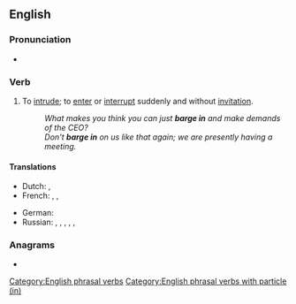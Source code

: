 ==English==

===Pronunciation===
* {{audio|en|en-au-barge in.ogg|Audio (AU)}}

===Verb===
{{en-verb|barges in|barging in|barged in}}

# {{lb|en|idiomatic}} To [[intrude]]; to [[enter]] or [[interrupt]] suddenly and without [[invitation]].
#: ''What makes you think you can just '''barge in''' and make demands of the CEO?''
#: ''Don't '''barge in''' on us like that again; we are presently having a meeting.''

====Translations====
{{trans-top|to intrude}}
* Dutch: {{t+|nl|binnenvallen}}, {{t|nl|binnenbanjeren}}
* French: {{t+|fr|faire irruption}}, {{t+|fr|s'imposer}}, {{t+|fr|débouler}} {{qualifier|colloquial}}
{{trans-mid}}
* German: {{t|de|dazwischenplatzen}}
* Russian: {{t+|ru|вторга́ться|impf}}, {{t+|ru|вто́ргнуться|impf}}, {{t+|ru|вме́шиваться|impf}}, {{t+|ru|вмеша́ться|pf}}, {{t|ru|[[встрева́ть]] [[в]] [[разгово́р]]|impf}}, {{t|ru|[[встрять]] [[в]] [[разгово́р]]|pf}}
{{trans-bottom}}

===Anagrams===
* {{anagrams|en|a=abeginr|Binegar|bangier|bearing}}

[[Category:English phrasal verbs]]
[[Category:English phrasal verbs with particle (in)]]